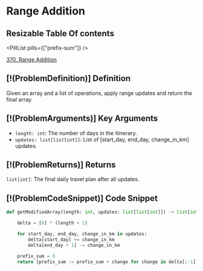 # Range Addition

## Resizable Table Of contents

<DifficultyBadge difficulty="medium" />

<PillList pills={["prefix-sum"]} />

[370. Range Addition](https://leetcode.com/problems/range-addition)

## [!(ProblemDefinition)] Definition

Given an array and a list of operations, apply range updates and return the final array.

## [!(ProblemArguments)] Key Arguments

- `length: int`: The number of days in the itinerary.
- `updates: list[list[int]]`: List of [start_day, end_day, change_in_km] updates.

## [!(ProblemReturns)] Returns

`list[int]`: The final daily travel plan after all updates.

## [!(ProblemCodeSnippet)] Code Snippet

```python meta="source=problems/370-range-addition/solution.py"
def getModifiedArray(length: int, updates: list[list[int]]) -> list[int]:

    delta = [0] * (length + 1)

    for start_day, end_day, change_in_km in updates:
        delta[start_day] += change_in_km
        delta[end_day + 1] -= change_in_km

    prefix_sum = 0
    return [prefix_sum := prefix_sum + change for change in delta[:-1]]
```

